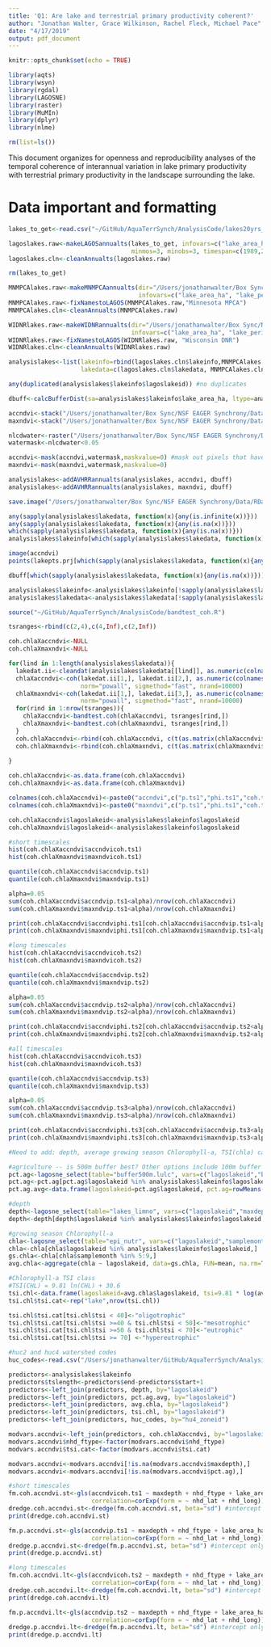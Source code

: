 ```yaml
---
title: 'Q1: Are lake and terrestrial primary productivity coherent?'
author: "Jonathan Walter, Grace Wilkinson, Rachel Fleck, Michael Pace"
date: "4/17/2019"
output: pdf_document
---
```


```r
knitr::opts_chunk$set(echo = TRUE)

library(aqts)
library(wsyn)
library(rgdal)
library(LAGOSNE)
library(raster)
library(MuMIn)
library(dplyr)
library(nlme)

rm(list=ls())

```

This document organizes for openness and reproducibility analyses of the temporal coherence of interannual variation in lake primary productivity with terrestrial primary productivity in the landscape surrounding the lake.

# Data important and formatting

```r

lakes_to_get<-read.csv("~/GitHub/AquaTerrSynch/AnalysisCode/lakes20yrs_chla.csv")$x

lagoslakes.raw<-makeLAGOSannualts(lakes_to_get, infovars=c("lake_area_ha", "lake_perim_meters", "nhd_ftype", "hu4_zoneid"), tsvars=c("chla"), 
                                  minmos=3, minobs=3, timespan=c(1989,2018))
lagoslakes.cln<-cleanAnnualts(lagoslakes.raw)

rm(lakes_to_get)

MNMPCAlakes.raw<-makeMNMPCAannualts(dir="/Users/jonathanwalter/Box Sync/NSF EAGER Synchrony/Data/LAGOS Extended/MN_MPCA",
                                    infovars=c("lake_area_ha", "lake_perim_meters", "nhd_ftype", "hu4_zoneid"), minmos=3, minobs=3, timespan=c(1989,2018))
MNMPCAlakes.raw<-fixNamestoLAGOS(MNMPCAlakes.raw,"Minnesota MPCA")
MNMPCAlakes.cln<-cleanAnnualts(MNMPCAlakes.raw)

WIDNRlakes.raw<-makeWIDNRannualts(dir="/Users/jonathanwalter/Box Sync/NSF EAGER Synchrony/Data/LAGOS Extended/WI_DNR",
                                  infovars=c("lake_area_ha", "lake_perim_meters", "nhd_ftype", "hu4_zoneid"), minmos=3, minobs=3, timespan=c(1989,2018))
WIDNRlakes.raw<-fixNamestoLAGOS(WIDNRlakes.raw, "Wisconsin DNR")
WIDNRlakes.cln<-cleanAnnualts(WIDNRlakes.raw)

analysislakes<-list(lakeinfo=rbind(lagoslakes.cln$lakeinfo,MNMPCAlakes.cln$lakeinfo,WIDNRlakes.cln$lakeinfo),
                    lakedata=c(lagoslakes.cln$lakedata, MNMPCAlakes.cln$lakedata, WIDNRlakes.cln$lakedata))

any(duplicated(analysislakes$lakeinfo$lagoslakeid)) #no duplicates

```

```r

dbuff<-calcBufferDist(sa=analysislakes$lakeinfo$lake_area_ha, ltype=analysislakes$lakeinfo$nhd_ftype, minbuff=2500)

accndvi<-stack("/Users/jonathanwalter/Box Sync/NSF EAGER Synchrony/Data/SatelliteData/accvi1989_2018.img")
maxndvi<-stack("/Users/jonathanwalter/Box Sync/NSF EAGER Synchrony/Data/SatelliteData/mxvi1989_2018.img")

nlcdwater<-raster("/Users/jonathanwalter/Box Sync/NSF EAGER Synchrony/Data/SatelliteData/landcover/nlcd2011_cls11.img")
watermask<-nlcdwater<0.05

accndvi<-mask(accndvi,watermask,maskvalue=0) #mask out pixels that have too much water in them
maxndvi<-mask(maxndvi,watermask,maskvalue=0)

analysislakes<-addAVHRRannualts(analysislakes, accndvi, dbuff)
analysislakes<-addAVHRRannualts(analysislakes, maxndvi, dbuff)

save.image("/Users/jonathanwalter/Box Sync/NSF EAGER Synchrony/Data/RData files/ms1_analysis_inprogress1.RData")

```

```r
any(sapply(analysislakes$lakedata, function(x){any(is.infinite(x))}))
any(sapply(analysislakes$lakedata, function(x){any(is.na(x))}))
which(sapply(analysislakes$lakedata, function(x){any(is.na(x))}))
analysislakes$lakeinfo[which(sapply(analysislakes$lakedata, function(x){any(is.na(x))})),]

image(accndvi)
points(lakepts.prj[which(sapply(analysislakes$lakedata, function(x){any(is.na(x))})),])

dbuff[which(sapply(analysislakes$lakedata, function(x){any(is.na(x))}))]

analysislakes$lakeinfo<-analysislakes$lakeinfo[!sapply(analysislakes$lakedata, function(x){any(is.na(x))}),]
analysislakes$lakedata<-analysislakes$lakedata[!sapply(analysislakes$lakedata, function(x){any(is.na(x))})]
```

```r

source("~/GitHub/AquaTerrSynch/AnalysisCode/bandtest_coh.R")

tsranges<-rbind(c(2,4),c(4,Inf),c(2,Inf))

coh.chlaXaccndvi<-NULL
coh.chlaXmaxndvi<-NULL

for(lind in 1:length(analysislakes$lakedata)){
  lakedat.ii<-cleandat(analysislakes$lakedata[[lind]], as.numeric(colnames(analysislakes$lakedata[[lind]])), clev=5)$cdat
  chlaXaccndvi<-coh(lakedat.ii[1,], lakedat.ii[2,], as.numeric(colnames(analysislakes$lakedata[[lind]])),
                    norm="powall", sigmethod="fast", nrand=10000)
  chlaXmaxndvi<-coh(lakedat.ii[1,], lakedat.ii[3,], as.numeric(colnames(analysislakes$lakedata[[lind]])),
                    norm="powall", sigmethod="fast", nrand=10000)
  for(rind in 1:nrow(tsranges)){
    chlaXaccndvi<-bandtest.coh(chlaXaccndvi, tsranges[rind,])
    chlaXmaxndvi<-bandtest.coh(chlaXmaxndvi, tsranges[rind,])
  }
  coh.chlaXaccndvi<-rbind(coh.chlaXaccndvi, c(t(as.matrix(chlaXaccndvi$bandp[,3:5]))))
  coh.chlaXmaxndvi<-rbind(coh.chlaXmaxndvi, c(t(as.matrix(chlaXmaxndvi$bandp[,3:5]))))
  
}

coh.chlaXaccndvi<-as.data.frame(coh.chlaXaccndvi)
coh.chlaXmaxndvi<-as.data.frame(coh.chlaXmaxndvi)

colnames(coh.chlaXaccndvi)<-paste0("accndvi",c("p.ts1","phi.ts1","coh.ts1","p.ts2","phi.ts2","coh.ts2","p.ts3","phi.ts3","coh.ts3"))
colnames(coh.chlaXmaxndvi)<-paste0("maxndvi",c("p.ts1","phi.ts1","coh.ts1","p.ts2","phi.ts2","coh.ts2","p.ts3","phi.ts3","coh.ts3"))

coh.chlaXaccndvi$lagoslakeid<-analysislakes$lakeinfo$lagoslakeid
coh.chlaXmaxndvi$lagoslakeid<-analysislakes$lakeinfo$lagoslakeid

```

```r
#short timescales
hist(coh.chlaXaccndvi$accndvicoh.ts1)
hist(coh.chlaXmaxndvi$maxndvicoh.ts1)

quantile(coh.chlaXaccndvi$accndvip.ts1)
quantile(coh.chlaXmaxndvi$maxndvip.ts1)

alpha=0.05
sum(coh.chlaXaccndvi$accndvip.ts1<alpha)/nrow(coh.chlaXaccndvi)
sum(coh.chlaXmaxndvi$maxndvip.ts1<alpha)/nrow(coh.chlaXmaxndvi)

print(coh.chlaXaccndvi$accndviphi.ts1[coh.chlaXaccndvi$accndvip.ts1<alpha]/pi) #only pattern is that lakes don't lead the landscape
print(coh.chlaXmaxndvi$maxndviphi.ts1[coh.chlaXmaxndvi$maxndvip.ts1<alpha]/pi)

#long timescales
hist(coh.chlaXaccndvi$accndvicoh.ts2)
hist(coh.chlaXmaxndvi$maxndvicoh.ts2)

quantile(coh.chlaXaccndvi$accndvip.ts2)
quantile(coh.chlaXmaxndvi$maxndvip.ts2)

alpha=0.05
sum(coh.chlaXaccndvi$accndvip.ts2<alpha)/nrow(coh.chlaXaccndvi)
sum(coh.chlaXmaxndvi$maxndvip.ts2<alpha)/nrow(coh.chlaXmaxndvi)

print(coh.chlaXaccndvi$accndviphi.ts2[coh.chlaXaccndvi$accndvip.ts2<alpha]/pi)
print(coh.chlaXmaxndvi$maxndviphi.ts2[coh.chlaXmaxndvi$maxndvip.ts2<alpha]/pi)

#all timescales
hist(coh.chlaXaccndvi$accndvicoh.ts3)
hist(coh.chlaXmaxndvi$maxndvicoh.ts3)

quantile(coh.chlaXaccndvi$accndvip.ts3)
quantile(coh.chlaXmaxndvi$maxndvip.ts3)

alpha=0.05
sum(coh.chlaXaccndvi$accndvip.ts3<alpha)/nrow(coh.chlaXaccndvi)
sum(coh.chlaXmaxndvi$maxndvip.ts3<alpha)/nrow(coh.chlaXmaxndvi)

print(coh.chlaXaccndvi$accndviphi.ts3[coh.chlaXaccndvi$accndvip.ts3<alpha]/pi)
print(coh.chlaXmaxndvi$maxndviphi.ts3[coh.chlaXmaxndvi$maxndvip.ts3<alpha]/pi)

```

```r

#Need to add: depth, average growing season Chlorophyll-a, TSI(chla) categories, pct ag

#agriculture -- is 500m buffer best? Other options include 100m buffer (probably too small) and hu12 watershed
pct.ag<-lagosne_select(table="buffer500m.lulc", vars=c("lagoslakeid","buffer500m_nlcd2001_pct_82","buffer500m_nlcd2006_pct_82","buffer500m_nlcd2011_pct_82"))
pct.ag<-pct.ag[pct.ag$lagoslakeid %in% analysislakes$lakeinfo$lagoslakeid,]
pct.ag.avg<-data.frame(lagoslakeid=pct.ag$lagoslakeid, pct.ag=rowMeans(pct.ag[,2:4]))

#depth
depth<-lagosne_select(table="lakes_limno", vars=c("lagoslakeid","maxdepth"))
depth<-depth[depth$lagoslakeid %in% analysislakes$lakeinfo$lagoslakeid,] #use max depth because it's more complete

#growing season Chlorophyll-a
chla<-lagosne_select(table="epi_nutr", vars=c("lagoslakeid","samplemonth","chla"))
chla<-chla[chla$lagoslakeid %in% analysislakes$lakeinfo$lagoslakeid,]
gs.chla<-chla[chla$samplemonth %in% 5:9,]
avg.chla<-aggregate(chla ~ lagoslakeid, data=gs.chla, FUN=mean, na.rm=T)

#Chlorophyll-a TSI class
#TSI(CHL) = 9.81 ln(CHL) + 30.6
tsi.chl<-data.frame(lagoslakeid=avg.chla$lagoslakeid, tsi=9.81 * log(avg.chla$chla) + 30.6)
tsi.chl$tsi.cat<-rep("lake",nrow(tsi.chl))

tsi.chl$tsi.cat[tsi.chl$tsi < 40]<-"oligotrophic"
tsi.chl$tsi.cat[tsi.chl$tsi >=40 & tsi.chl$tsi < 50]<-"mesotrophic"
tsi.chl$tsi.cat[tsi.chl$tsi >=50 & tsi.chl$tsi < 70]<-"eutrophic"
tsi.chl$tsi.cat[tsi.chl$tsi >= 70] <-"hypereutrophic"

#huc2 and huc4 watershed codes
huc_codes<-read.csv("/Users/jonathanwalter/GitHub/AquaTerrSynch/AnalysisCode/match_huc_codes.csv", colClasses = 'character')

predictors<-analysislakes$lakeinfo
predictors$tslength<-predictors$end-predictors$start+1
predictors<-left_join(predictors, depth, by="lagoslakeid")
predictors<-left_join(predictors, pct.ag.avg, by="lagoslakeid")
predictors<-left_join(predictors, avg.chla, by="lagoslakeid")
predictors<-left_join(predictors, tsi.chl, by="lagoslakeid")
predictors<-left_join(predictors, huc_codes, by="hu4_zoneid")

modvars.accndvi<-left_join(predictors, coh.chlaXaccndvi, by="lagoslakeid")
modvars.accndvi$nhd_ftype<-factor(modvars.accndvi$nhd_ftype)
modvars.accndvi$tsi.cat<-factor(modvars.accndvi$tsi.cat)
```

```r

modvars.accndvi<-modvars.accndvi[!is.na(modvars.accndvi$maxdepth),]
modvars.accndvi<-modvars.accndvi[!is.na(modvars.accndvi$pct.ag),]

#short timescales
fm.coh.accndvi.st<-gls(accndvicoh.ts1 ~ maxdepth + nhd_ftype + lake_area_ha + pct.ag + chla + tsi.cat + huc2_code, data=modvars.accndvi,
                       correlation=corExp(form = ~ nhd_lat + nhd_long))
dredge.coh.accndvi.st<-dredge(fm.coh.accndvi.st, beta="sd") #intercept only is best model. Disappointing.
print(dredge.coh.accndvi.st)

fm.p.accndvi.st<-gls(accndvip.ts1 ~ maxdepth + nhd_ftype + lake_area_ha + pct.ag + chla + tsi.cat + huc2_code, data=modvars.accndvi,
                       correlation=corExp(form = ~ nhd_lat + nhd_long))
dredge.p.accndvi.st<-dredge(fm.p.accndvi.st, beta="sd") #intercept only is best model. Disappointing.
print(dredge.p.accndvi.st)

#long timescales
fm.coh.accndvi.lt<-gls(accndvicoh.ts2 ~ maxdepth + nhd_ftype + lake_area_ha + pct.ag + chla + tsi.cat + huc2_code, data=modvars.accndvi,
                       correlation=corExp(form = ~ nhd_lat + nhd_long))
dredge.coh.accndvi.lt<-dredge(fm.coh.accndvi.lt, beta="sd") #intercept only is best model. Disappointing.
print(dredge.coh.accndvi.lt)

fm.p.accndvi.lt<-gls(accndvip.ts2 ~ maxdepth + nhd_ftype + lake_area_ha + pct.ag + chla + tsi.cat + huc2_code, data=modvars.accndvi,
                       correlation=corExp(form = ~ nhd_lat + nhd_long))
dredge.p.accndvi.lt<-dredge(fm.p.accndvi.lt, beta="sd") #intercept only is best model. Disappointing.
print(dredge.p.accndvi.lt)
```
